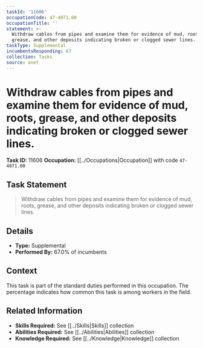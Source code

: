 ```yaml
---
taskId: '11606'
occupationCode: 47-4071.00
occupationTitle: ''
statement: >-
  Withdraw cables from pipes and examine them for evidence of mud, roots,
  grease, and other deposits indicating broken or clogged sewer lines.
taskType: Supplemental
incumbentsResponding: 67
collection: Tasks
source: onet
---
```

# Withdraw cables from pipes and examine them for evidence of mud, roots, grease, and other deposits indicating broken or clogged sewer lines.

**Task ID:** 11606
**Occupation:** [[../Occupations|Occupation]] with code `47-4071.00`

## Task Statement

> Withdraw cables from pipes and examine them for evidence of mud, roots, grease, and other deposits indicating broken or clogged sewer lines.

## Details

- **Type:** Supplemental
- **Performed By:** 67.0% of incumbents

## Context

This task is part of the standard duties performed in this occupation. The percentage indicates how common this task is among workers in the field.

## Related Information

- **Skills Required:** See [[../Skills|Skills]] collection
- **Abilities Required:** See [[../Abilities|Abilities]] collection
- **Knowledge Required:** See [[../Knowledge|Knowledge]] collection

